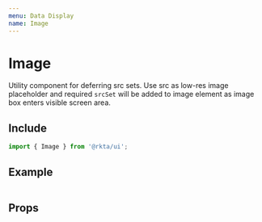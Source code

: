 ```yaml
---
menu: Data Display
name: Image
---
```



# Image

Utility component for deferring src sets. Use src as low-res image placeholder
and required `srcSet` will be added to image element as image box enters visible screen area.

## Include

```javascript
import { Image } from '@rkta/ui';
```

## Example

<Playground>
  <div style={{ padding: `24px` }}>
    <Image
      alt=""
      src="https://encrypted-tbn0.gstatic.com/images?q=tbn%3AANd9GcR5Te3uRmIwOkhgRmYWMTEwpPI0uRR6Cf-7feBM17sygo12c-uf"
      srcSet="https://www.stockphotosecrets.com/wp-content/uploads/2018/09/Distracted-BF-Meme-840x495.jpg"
      css={{ width: '50%', height: 400, margin: 'auto', display: 'block' }}
    />
  </div>
</Playground>

## Props

<Props of={Image} />
